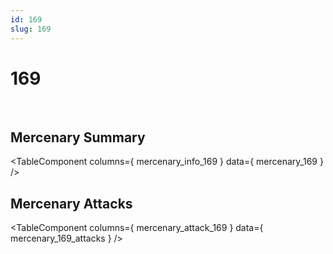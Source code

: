```yaml
---
id: 169
slug: 169
---
```



# 169

<div style = {{ display: "flex" }}>
    <Image img={require('@site/static/img/mercenaries/illust/thum_char_view_n_169.jpg')}/>
    <Image img={require('@site/static/img/mercenaries/illust/thum_char_view_o_169.jpg')}/>
</div>

## Mercenary Summary

<TableComponent
  columns={ mercenary_info_169 }
  data={ mercenary_169 }
/>

## Mercenary Attacks

<TableComponent
  columns={ mercenary_attack_169 }
  data={ mercenary_169_attacks }
/>